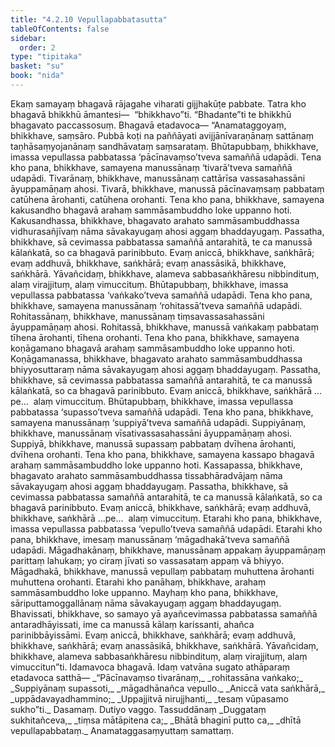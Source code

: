 ```yaml
---
title: "4.2.10 Vepullapabbatasutta"
tableOfContents: false
sidebar:
  order: 2
type: "tipitaka"
basket: "su"
book: "nida"
---
```



<DynamicBreadcrumb />

<Division number="143" book="nida" bookNo="12" page="396">

<Paragraph number="885" book="nida">
Ekaṃ samayaṃ bhagavā rājagahe viharati gijjhakūṭe pabbate. Tatra kho bhagavā bhikkhū āmantesi—  “bhikkhavo”ti. “Bhadante”ti te bhikkhū bhagavato paccassosuṃ. Bhagavā etadavoca—
</Paragraph>

<Paragraph number="886" book="nida">
“Anamataggoyaṃ, bhikkhave, saṃsāro. Pubbā koṭi na paññāyati avijjānīvaraṇānaṃ sattānaṃ taṇhāsaṃyojanānaṃ sandhāvataṃ saṃsarataṃ. Bhūtapubbaṃ, bhikkhave, imassa vepullassa pabbatassa ‘pācīnavaṃso’tveva samaññā udapādi. Tena kho pana, bhikkhave, samayena manussānaṃ ‘tivarā’tveva samaññā udapādi. Tivarānaṃ, bhikkhave, manussānaṃ cattārīsa vassasahassāni āyuppamāṇaṃ ahosi. Tivarā, bhikkhave, manussā pācīnavaṃsaṃ pabbataṃ catūhena ārohanti, catūhena orohanti. Tena kho pana, bhikkhave, samayena kakusandho bhagavā arahaṃ sammāsambuddho loke uppanno hoti. Kakusandhassa, bhikkhave, bhagavato arahato sammāsambuddhassa vidhurasañjīvaṃ nāma sāvakayugaṃ ahosi aggaṃ bhaddayugaṃ. Passatha, bhikkhave, sā cevimassa pabbatassa samaññā antarahitā, te ca manussā kālaṅkatā, so ca bhagavā parinibbuto. Evaṃ aniccā, bhikkhave, saṅkhārā; evaṃ addhuvā, bhikkhave, saṅkhārā; evaṃ anassāsikā, bhikkhave, saṅkhārā. Yāvañcidaṃ, bhikkhave, alameva sabbasaṅkhāresu nibbindituṃ, alaṃ virajjituṃ, alaṃ vimuccituṃ.
</Paragraph>

<Paragraph number="887" book="nida">
Bhūtapubbaṃ, bhikkhave, imassa vepullassa pabbatassa ‘vaṅkako’tveva samaññā udapādi. Tena kho pana, bhikkhave, samayena manussānaṃ ‘rohitassā’tveva samaññā udapādi. Rohitassānaṃ, bhikkhave, manussānaṃ tiṃsavassasahassāni āyuppamāṇaṃ ahosi. Rohitassā, bhikkhave, manussā vaṅkakaṃ pabbataṃ tīhena ārohanti, tīhena orohanti. Tena kho pana, bhikkhave, samayena koṇāgamano bhagavā arahaṃ sammāsambuddho loke uppanno hoti. Koṇāgamanassa, bhikkhave, bhagavato arahato sammāsambuddhassa bhiyyosuttaraṃ nāma sāvakayugaṃ ahosi aggaṃ bhaddayugaṃ. Passatha, bhikkhave, sā cevimassa pabbatassa samaññā antarahitā, te ca manussā kālaṅkatā, so ca bhagavā parinibbuto. Evaṃ aniccā, bhikkhave, saṅkhārā …pe…  alaṃ vimuccituṃ.
</Paragraph>

<Paragraph number="888" book="nida">
Bhūtapubbaṃ, bhikkhave, imassa vepullassa pabbatassa ‘supasso’tveva samaññā udapādi. Tena kho pana, bhikkhave, samayena manussānaṃ ‘suppiyā’tveva samaññā udapādi. Suppiyānaṃ, bhikkhave, manussānaṃ vīsativassasahassāni āyuppamāṇaṃ ahosi. Suppiyā, bhikkhave, manussā supassaṃ pabbataṃ dvīhena ārohanti, dvīhena orohanti. Tena kho pana, bhikkhave, samayena kassapo bhagavā arahaṃ sammāsambuddho loke uppanno hoti. Kassapassa, bhikkhave, bhagavato arahato sammāsambuddhassa tissabhāradvājaṃ nāma sāvakayugaṃ ahosi aggaṃ bhaddayugaṃ. Passatha, bhikkhave, sā cevimassa pabbatassa samaññā antarahitā, te ca manussā kālaṅkatā, so ca bhagavā parinibbuto. Evaṃ aniccā, bhikkhave, saṅkhārā; evaṃ addhuvā, bhikkhave, saṅkhārā …pe…  alaṃ vimuccituṃ.
</Paragraph>

<Paragraph number="889" book="nida">
Etarahi kho pana, bhikkhave, imassa vepullassa pabbatassa ‘vepullo’tveva samaññā udapādi. Etarahi kho pana, bhikkhave, imesaṃ manussānaṃ ‘māgadhakā’tveva samaññā udapādi. Māgadhakānaṃ, bhikkhave, manussānaṃ appakaṃ āyuppamāṇaṃ parittaṃ lahukaṃ; yo ciraṃ jīvati so vassasataṃ appaṃ vā bhiyyo. Māgadhakā, bhikkhave, manussā vepullaṃ pabbataṃ muhuttena ārohanti muhuttena orohanti. Etarahi kho panāhaṃ, bhikkhave, arahaṃ sammāsambuddho loke uppanno. Mayhaṃ kho pana, bhikkhave, sāriputtamoggallānaṃ nāma sāvakayugaṃ aggaṃ bhaddayugaṃ. Bhavissati, bhikkhave, so samayo yā ayañcevimassa pabbatassa samaññā antaradhāyissati, ime ca manussā kālaṃ karissanti, ahañca parinibbāyissāmi. Evaṃ aniccā, bhikkhave, saṅkhārā; evaṃ addhuvā, bhikkhave, saṅkhārā; evaṃ anassāsikā, bhikkhave, saṅkhārā. Yāvañcidaṃ, bhikkhave, alameva sabbasaṅkhāresu nibbindituṃ, alaṃ virajjituṃ, alaṃ vimuccitun”ti.
</Paragraph>

<Paragraph number="890" book="nida">
Idamavoca bhagavā. Idaṃ vatvāna sugato athāparaṃ etadavoca satthā—
</Paragraph>

<Paragraph number="891" type="verses" book="nida">
_“Pācīnavaṃso tivarānaṃ,_  
_rohitassāna vaṅkako;_  
_Suppiyānaṃ supassoti,_  
_māgadhānañca vepullo._  

</Paragraph>

<Paragraph number="892" type="verses" book="nida">
_Aniccā vata saṅkhārā,_  
_uppādavayadhammino;_  
_Uppajjitvā nirujjhanti,_  
_tesaṃ vūpasamo sukho”ti._  


</Paragraph>
</Division>

<Paragraph number="893" type="center" book="nida">
Dasamaṃ.



</Paragraph>

<Paragraph number="894" type="center" book="nida">
Dutiyo vaggo.



</Paragraph>

<Paragraph number="895" type="center" book="nida">
Tassuddānaṃ


</Paragraph>

<Paragraph number="896" type="verses" book="nida">
_Duggataṃ sukhitañceva,_  
_tiṃsa mātāpitena ca;_  
_Bhātā bhaginī putto ca,_  
_dhītā vepullapabbataṃ._  


</Paragraph>

<Paragraph number="897" type="center" book="nida">
Anamataggasaṃyuttaṃ samattaṃ.
</Paragraph>